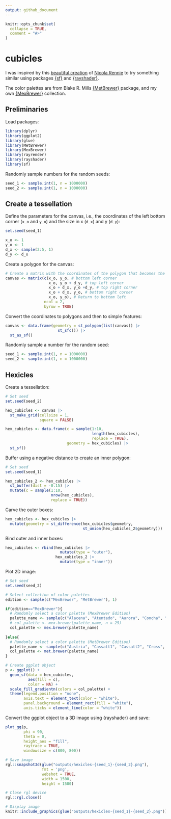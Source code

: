 ```yaml
---
output: github_document
---
```


<!-- README.md is generated from README.Rmd. Please edit that file -->

```r
knitr::opts_chunk$set(
  collapse = TRUE,
  comment = "#>"
)
```

# cubicles

<!-- badges: start -->
<!-- badges: end -->

I was inspired by this [beautiful creation](https://mastodon.online/@nrennie@fosstodon.org/109389979155033662) of [Nicola Rennie](https://mastodon.online/@nrennie@fosstodon.org) to try something similar using packages [{sf}](https://r-spatial.github.io/sf/) and [{rayshader}](https://www.rayshader.com/).

The color palettes are from Blake R. Mills [{MetBrewer}](https://github.com/BlakeRMills/MetBrewer) package, and my own [{MexBrewer}](https://paezha.github.io/MexBrewer/) collection.

## Preliminaries

Load packages:
```r
library(dplyr)
library(ggplot2)
library(glue)
library(MetBrewer)
library(MexBrewer)
library(rayrender)
library(rayshader)
library(sf)
```

Randomly sample numbers for the random seeds:
```r
seed_1 <- sample.int(1, n = 1000000)
seed_2 <- sample.int(1, n = 1000000)
```

## Create a tessellation

Define the parameters for the canvas, i.e., the coordinates of the left bottom corner (`x_o` and `y_o`) and the size in x (`d_x`) and y (`d_y`): 
```r
set.seed(seed_1)

x_o <- 1
y_o <- 1
d_x <- sample(2:5, 1)
d_y <- d_x
```

Create a polygon for the canvas:
```r
# Create a matrix with the coordinates of the polygon that becomes the canvas
canvas <- matrix(c(x_o, y_o, # bottom left corner
                   x_o, y_o + d_y, # top left corner
                   x_o + d_x, y_o +d_y, # top right corner 
                   x_o + d_x, y_o, # bottom right corner
                   x_o, y_o), # Return to bottom left
                 ncol = 2,
                 byrow = TRUE)
```

Convert the coordinates to polygons and then to simple features:
```r
canvas <- data.frame(geometry = st_polygon(list(canvas)) |> 
                       st_sfc()) |> 
  st_as_sf()
```

Randomly sample a number for the random seed:
```r
seed_1 <- sample.int(1, n = 1000000)
seed_2 <- sample.int(1, n = 1000000)
```

## Hexicles

Create a tessellation:
```r
# Set seed
set.seed(seed_2)

hex_cubicles <- canvas |>
  st_make_grid(cellsize = 1,
               square = FALSE)

hex_cubicles <- data.frame(c = sample(1:10, 
                                      length(hex_cubicles), 
                                      replace = TRUE),
                           geometry = hex_cubicles) |>
  st_sf()
```

Buffer using a negative distance to create an inner polygon:
```r
# Set seed
set.seed(seed_1)

hex_cubicles_2 <- hex_cubicles |>
  st_buffer(dist = -0.15) |>
  mutate(c = sample(1:10, 
                    nrow(hex_cubicles), 
                    replace = TRUE))
```

Carve the outer boxes:
```r
hex_cubicles <- hex_cubicles |>
  mutate(geometry = st_difference(hex_cubicles$geometry,
                                  st_union(hex_cubicles_2$geometry)))
```

Bind outer and inner boxes:
```r
hex_cubicles <- rbind(hex_cubicles |>
                        mutate(type = "outer"),
                      hex_cubicles_2 |>
                        mutate(type = "inner"))
```

Plot 2D image:
```r
# Set seed
set.seed(seed_2)

# Select collection of color palettes
edition <- sample(c("MexBrewer", "MetBrewer"), 1)

if(edition=="MexBrewer"){
  # Randomly select a color palette (MexBrewer Edition)
  palette_name <- sample(c("Alacena", "Atentado", "Aurora", "Concha", "Frida", "Revolucion", "Ronda", "Tierra"), 1)
  # col_palette <- mex.brewer(palette_name, n = 25)
  col_palette <- mex.brewer(palette_name)
  
}else{
  # Randomly select a color palette (MetBrewer Edition)
  palette_name <- sample(c("Austria", "Cassatt1", "Cassatt2", "Cross", "Degas", "Derain", "Egypt", "Gauguin", "Greek", "Hiroshige", "Hokusai1", "Hokusai2", "Hokusai3", "Homer1", "Homer2", "Ingres", "Isfahan1", "Isfahan2", "Juarez", "Klimt", "Lakota", "Manet", "Monet", "Moreau", "Morgenstern", "Nattier", "Navajo", "NewKingdom", "Nizami", "OKeeffe1", "OKeeffe2", "Peru1", "Peru2", "Pillement", "Pissaro", "Redon", "Renoir", "Robert", "Signac", "Stevens", "Tara", "Thomas", "Tiepolo", "Troy", "Tsimshian", "VanGogh1", "VanGogh2", 'VanGogh3', "Veronese", "Wissing"), 1)
  col_palette <- met.brewer(palette_name)
}

# Create ggplot object
p <- ggplot() +
  geom_sf(data = hex_cubicles,
          aes(fill = c),
          color = NA) +
  scale_fill_gradientn(colors = col_palette) +
  theme(legend.position = "none",
        axis.text = element_text(color = "white"),
        panel.background = element_rect(fill = "white"),
        axis.ticks = element_line(color = "white"))
```

Convert the ggplot object to a 3D image using {rayshader} and save:
```r
plot_gg(p,
        phi = 90,
        theta = 0,
        height_aes = "fill",
        raytrace = TRUE,
        windowsize = c(800, 800))

# Save image
rgl::snapshot3d(glue("outputs/hexicles-{seed_1}-{seed_2}.png"),
                fmt = 'png',
                webshot = TRUE,
                width = 1500,
                height = 1500)

# Close rgl device
rgl::rgl.close()
```

```r
# Display image
knitr::include_graphics(glue("outputs/hexicles-{seed_1}-{seed_2}.png"))
```


